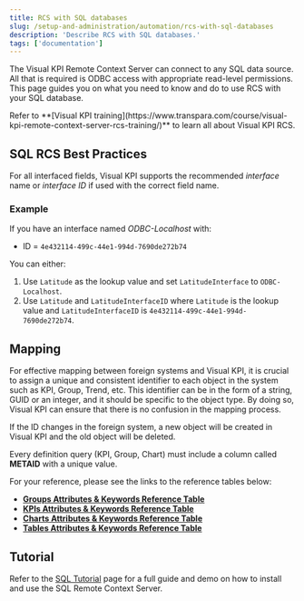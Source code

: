 ```yaml
---
title: RCS with SQL databases
slug: /setup-and-administration/automation/rcs-with-sql-databases
description: 'Describe RCS with SQL databases.'
tags: ['documentation']
---
```


The Visual KPI Remote Context Server can connect to any SQL data source. All that is required is ODBC access with appropriate read-level permissions. This page guides you on what you need to know and do to use RCS with your SQL database.

<Callout type="training" title="Training">
Refer to **[Visual KPI training](https://www.transpara.com/course/visual-kpi-remote-context-server-rcs-training/)** to learn all about Visual KPI RCS.
</Callout>

## SQL RCS Best Practices

For all interfaced fields, Visual KPI supports the recommended _interface_ name or _interface ID_ if used with the correct field name.

### Example

If you have an interface named _ODBC-Localhost_ with:
- ID = `4e432114-499c-44e1-994d-7690de272b74`

You can either:
1. Use `Latitude` as the lookup value and set `LatitudeInterface` to `ODBC-Localhost`.
2. Use `Latitude` and `LatitudeInterfaceID` where `Latitude` is the lookup value and `LatitudeInterfaceID` is `4e432114-499c-44e1-994d-7690de272b74`.

## Mapping

For effective mapping between foreign systems and Visual KPI, it is crucial to assign a unique and consistent identifier to each object in the system such as KPI, Group, Trend, etc. This identifier can be in the form of a string, GUID or an integer, and it should be specific to the object type. By doing so, Visual KPI can ensure that there is no confusion in the mapping process. 

<Callout type="note">
If the ID changes in the foreign system, a new object will be created in Visual KPI and the old object will be deleted.
</Callout>

Every definition query (KPI, Group, Chart) must include a column called **METAID** with a unique value.

For your reference, please see the links to the reference tables below:

- **[Groups Attributes & Keywords Reference Table](/docs/reference/setup-and-administration/sql-databases/group-keywords)**
- **[KPIs Attributes & Keywords Reference Table](/docs/reference/setup-and-administration/sql-databases/kpi-keywords)**
- **[Charts Attributes & Keywords Reference Table](/docs/reference/setup-and-administration/sql-databases/charts-keywords)**
- **[Tables Attributes & Keywords Reference Table](/docs/reference/setup-and-administration/sql-databases/table-keywords)**

## Tutorial

Refer to the [SQL Tutorial](/docs/setup-and-administration/automation/rcs-sql-tutorial) page for a full guide and demo on how to install and use the SQL Remote Context Server.
